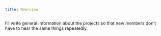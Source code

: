 ```yaml
---
title: Overview
---
```


I’ll write general information about the projects so that new members don’t have to hear the same things repeatedly.  
